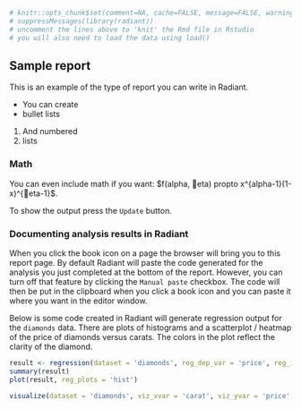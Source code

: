 ```{r echo = FALSE}
# knitr::opts_chunk$set(comment=NA, cache=FALSE, message=FALSE, warning=FALSE)
# suppressMessages(library(radiant))
# uncomment the lines above to 'knit' the Rmd file in Rstudio
# you will also need to load the data using load()
```

## Sample report

This is an example of the type of report you can write in Radiant.

* You can create
* bullet lists

1. And numbered
2. lists

### Math

You can even include math if you want: $f(alpha, eta) propto x^{alpha-1}(1-x)^{eta-1}$.

To show the output press the `Update` button.

### Documenting analysis results in Radiant

When you click the book icon on a page the browser will bring you
to this report page. By default Radiant will paste the code generated
for the analysis you just completed at the bottom of the report.
However, you can turn off that feature by clicking the `Manual paste`
checkbox. The code will then be put in the clipboard when you click a
book icon and you can paste it where you want in the editor window.

Below is some code created in Radiant will generate regression output
for the `diamonds` data. There are plots of histograms and a scatterplot
/ heatmap of the price of diamonds versus carats. The colors in the plot
reflect the clarity of the diamond.

```{r fig.width=7, fig.height=4}
result <- regression(dataset = 'diamonds', reg_dep_var = 'price', reg_indep_var = 'carat')
summary(result)
plot(result, reg_plots = 'hist')
```

```{r fig.width=7, fig.height=7}
visualize(dataset = 'diamonds', viz_xvar = 'carat', viz_yvar = 'price', viz_type = 'scatter', viz_color = 'clarity')
```

